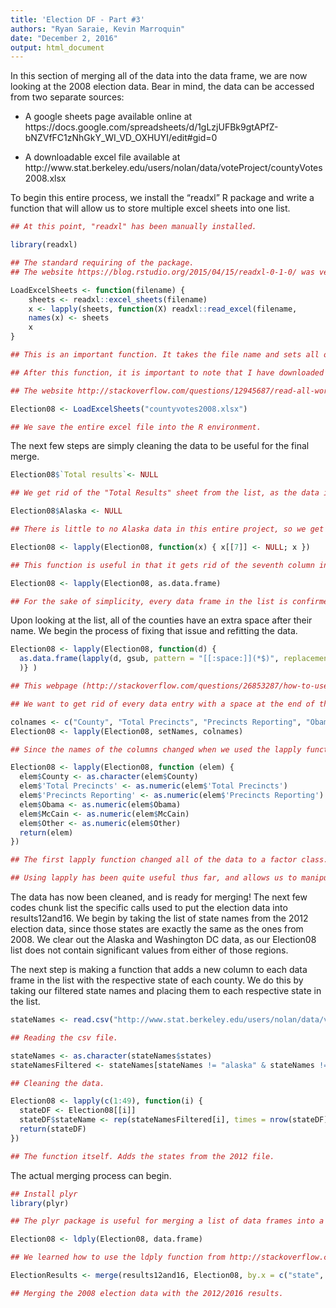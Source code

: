 ---
title: 'Election DF - Part #3'
authors: "Ryan Saraie, Kevin Marroquin"
date: "December 2, 2016"
output: html_document
---

In this section of merging all of the data into the data frame, we are now looking at the 2008 election data. Bear in mind, the data can be accessed from two separate sources:

- A google sheets page available online at https://docs.google.com/spreadsheets/d/1gLzjUFBk9gtAPfZ-bNZVfFC1zNhGkY_WI_VD_OXHUYI/edit#gid=0

- A downloadable excel file available at
http://www.stat.berkeley.edu/users/nolan/data/voteProject/countyVotes2008.xlsx

To begin this entire process, we install the "readxl" R package and write a function that will allow us to store multiple excel sheets into one list.

```{r}
## At this point, "readxl" has been manually installed.

library(readxl) 

## The standard requiring of the package.
## The website https://blog.rstudio.org/2015/04/15/readxl-0-1-0/ was very useful in finding the right package to read the Excel data.

LoadExcelSheets <- function(filename) {
    sheets <- readxl::excel_sheets(filename)
    x <- lapply(sheets, function(X) readxl::read_excel(filename,         sheet = X))
    names(x) <- sheets
    x
}

## This is an important function. It takes the file name and sets all of the sheets into a list, as seen by the lapply reading every excel sheet file into the variable "x". 

## After this function, it is important to note that I have downloaded the excel file into my computer, so when I want to read it from the function, I am able to.

## The website http://stackoverflow.com/questions/12945687/read-all-worksheets-in-an-excel-workbook-into-an-r-list-with-data-frames provided extremely useful information in storing multiiple sheets to a single list.

Election08 <- LoadExcelSheets("countyvotes2008.xlsx")

## We save the entire excel file into the R environment.
```

The next few steps are simply cleaning the data to be useful for the final merge. 

```{r}
Election08$`Total results`<- NULL

## We get rid of the "Total Results" sheet from the list, as the data is not useful on a specific county basis.

Election08$Alaska <- NULL

## There is little to no Alaska data in this entire project, so we get rid of the Alaska data.

Election08 <- lapply(Election08, function(x) { x[[7]] <- NULL; x })

## This function is useful in that it gets rid of the seventh column in every data frame of the list; all of the seventh columns were blank, and only contained NA values. 

Election08 <- lapply(Election08, as.data.frame)

## For the sake of simplicity, every data frame in the list is confirmed in its class as a data frame.
```

Upon looking at the list, all of the counties have an extra space after their name. We begin the process of fixing that issue and refitting the data.

```{r}
Election08 <- lapply(Election08, function(d) {
  as.data.frame(lapply(d, gsub, pattern = "[[:space:]](*$)", replacement = "")
  )} )

## This webpage (http://stackoverflow.com/questions/26853287/how-to-use-gsub-to-remove-parts-from-a-list-in-r) was quite helpful in figuring out how to change parts of a list in R.

## We want to get rid of every data entry with a space at the end of the county name, as that makes the list more compatible with the county names from results12and16.

colnames <- c("County", "Total Precincts", "Precincts Reporting", "Obama", "McCain", "Other")
Election08 <- lapply(Election08, setNames, colnames)

## Since the names of the columns changed when we used the lapply function, we set the names back to their original titles using a new lapply call.

Election08 <- lapply(Election08, function (elem) {
  elem$County <- as.character(elem$County)
  elem$'Total Precincts' <- as.numeric(elem$'Total Precincts')
  elem$'Precincts Reporting' <- as.numeric(elem$'Precincts Reporting')
  elem$Obama <- as.numeric(elem$Obama)
  elem$McCain <- as.numeric(elem$McCain)
  elem$Other <- as.numeric(elem$Other)
  return(elem)
})

## The first lapply function changed all of the data to a factor class. As represented in this function, the County column reverts back to its character class, and the other columns revert back to their numeric class. 

## Using lapply has been quite useful thus far, and allows us to manipulate each element of the list quite efficiently.

```

The data has now been cleaned, and is ready for merging! The next few codes chunk list the specific calls used to put the election data into results12and16. We begin by taking the list of state names from the 2012 election data, since those states are exactly the same as the ones from 2008. We clear out the Alaska and Washington DC data, as our Election08 list does not contain significant values from either of those regions.

The next step is making a function that adds a new column to each data frame in the list with the respective state of each county. We do this by taking our filtered state names and placing them to each respective state in the list.

```{r}
stateNames <- read.csv("http://www.stat.berkeley.edu/users/nolan/data/voteProject/countyVotes2012/stateNames.txt")

## Reading the csv file.

stateNames <- as.character(stateNames$states)
stateNamesFiltered <- stateNames[stateNames != "alaska" & stateNames != "district-of-columbia"]

## Cleaning the data.

Election08 <- lapply(c(1:49), function(i) {
  stateDF <- Election08[[i]]
  stateDF$stateName <- rep(stateNamesFiltered[i], times = nrow(stateDF))
  return(stateDF)
})

## The function itself. Adds the states from the 2012 file.
```

The actual merging process can begin.

```{r}
## Install plyr
library(plyr)

## The plyr package is useful for merging a list of data frames into a single data frame. We do this so we can merge this data frame to results12and16.

Election08 <- ldply(Election08, data.frame)

## We learned how to use the ldply function from http://stackoverflow.com/questions/2851327/convert-a-list-of-data-frames-into-one-data-frame

ElectionResults <- merge(results12and16, Election08, by.x = c("state", "county"), by.y = c("stateName", "County"), all.x = TRUE, all.y = TRUE)

## Merging the 2008 election data with the 2012/2016 results.

```

